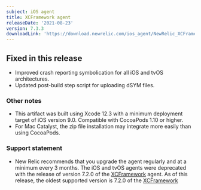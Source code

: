 ```yaml
---
subject: iOS agent
title: XCFramework agent
releaseDate: '2021-08-23'
version: 7.3.3
downloadLink: 'https://download.newrelic.com/ios_agent/NewRelic_XCFramework_Agent_7.3.3.zip'
---
```


## Fixed in this release

* Improved crash reporting symbolication for all iOS and tvOS architectures.
* Updated post-build step script for uploading dSYM files.

### Other notes

* This artifact was built using Xcode 12.3 with a minimum deployment target of iOS version 9.0. Compatible with CocoaPods 1.10 or higher.
* For Mac Catalyst, the zip file installation may integrate more easily than using CocoaPods.

### Support statement

* New Relic recommends that you upgrade the agent regularly and at a minimum every 3 months. The iOS and tvOS agents were deprecated with the release of version 7.2.0 of the [XCFramework](/docs/release-notes/mobile-release-notes/xcframework-release-notes/xcframework-agent-720) agent. As of this release, the oldest supported version is 7.2.0 of the [XCFramework](/docs/release-notes/mobile-release-notes/ios-release-notes/ios-agent-720)
